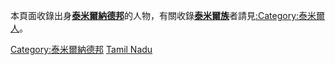 本頁面收錄出身'''[[泰米爾納德邦|泰米爾納德邦]]'''的人物，有關收錄'''[[泰米爾族|泰米爾族]]'''者請見[[:Category:泰米爾人|:Category:泰米爾人]]。
{{Commonscat|People of Tamil Nadu}}

[[Category:泰米爾納德邦|Category:泰米爾納德邦]]
[[Category:印度各邦人物|Tamil Nadu]]